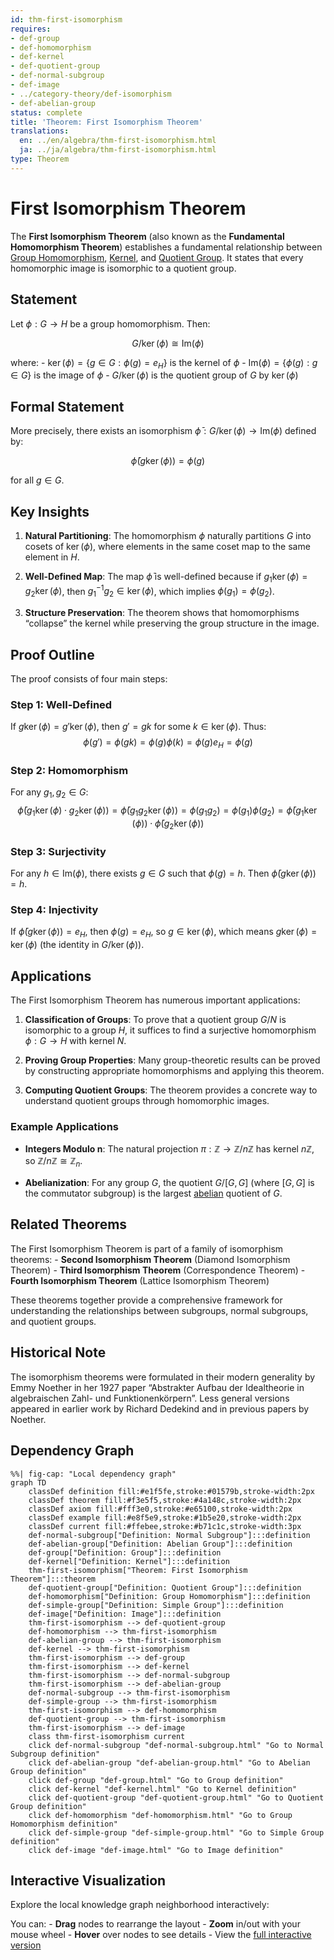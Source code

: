 ```yaml
---
id: thm-first-isomorphism
requires:
- def-group
- def-homomorphism
- def-kernel
- def-quotient-group
- def-normal-subgroup
- def-image
- ../category-theory/def-isomorphism
- def-abelian-group
status: complete
title: 'Theorem: First Isomorphism Theorem'
translations:
  en: ../en/algebra/thm-first-isomorphism.html
  ja: ../ja/algebra/thm-first-isomorphism.html
type: Theorem
---
```


# First Isomorphism Theorem {#thm-first-isomorphism}

The **First Isomorphism Theorem** (also known as the **Fundamental Homomorphism Theorem**) establishes a fundamental relationship between [Group Homomorphism](def-homomorphism.qmd), [Kernel](def-kernel.qmd), and [Quotient Group](def-quotient-group.qmd). It states that every homomorphic image is isomorphic to a quotient group.

## Statement

Let $\phi: G \to H$ be a group homomorphism. Then:

$$G/\ker(\phi) \cong \text{Im}(\phi)$$

where:
- $\ker(\phi) = \{g \in G : \phi(g) = e_H\}$ is the kernel of $\phi$
- $\text{Im}(\phi) = \{\phi(g) : g \in G\}$ is the image of $\phi$
- $G/\ker(\phi)$ is the quotient group of $G$ by $\ker(\phi)$

## Formal Statement

More precisely, there exists an isomorphism $\bar{\phi}: G/\ker(\phi) \to \text{Im}(\phi)$ defined by:

$$\bar{\phi}(g\ker(\phi)) = \phi(g)$$

for all $g \in G$.

## Key Insights

1. **Natural Partitioning**: The homomorphism $\phi$ naturally partitions $G$ into cosets of $\ker(\phi)$, where elements in the same coset map to the same element in $H$.

2. **Well-Defined Map**: The map $\bar{\phi}$ is well-defined because if $g_1\ker(\phi) = g_2\ker(\phi)$, then $g_1^{-1}g_2 \in \ker(\phi)$, which implies $\phi(g_1) = \phi(g_2)$.

3. **Structure Preservation**: The theorem shows that homomorphisms "collapse" the kernel while preserving the group structure in the image.

## Proof Outline

The proof consists of four main steps:

### Step 1: Well-Defined
If $g\ker(\phi) = g'\ker(\phi)$, then $g' = gk$ for some $k \in \ker(\phi)$. Thus:
$$\phi(g') = \phi(gk) = \phi(g)\phi(k) = \phi(g)e_H = \phi(g)$$

### Step 2: Homomorphism
For any $g_1, g_2 \in G$:
$$\bar{\phi}(g_1\ker(\phi) \cdot g_2\ker(\phi)) = \bar{\phi}(g_1g_2\ker(\phi)) = \phi(g_1g_2) = \phi(g_1)\phi(g_2) = \bar{\phi}(g_1\ker(\phi)) \cdot \bar{\phi}(g_2\ker(\phi))$$

### Step 3: Surjectivity
For any $h \in \text{Im}(\phi)$, there exists $g \in G$ such that $\phi(g) = h$. Then $\bar{\phi}(g\ker(\phi)) = h$.

### Step 4: Injectivity
If $\bar{\phi}(g\ker(\phi)) = e_H$, then $\phi(g) = e_H$, so $g \in \ker(\phi)$, which means $g\ker(\phi) = \ker(\phi)$ (the identity in $G/\ker(\phi)$).

## Applications

The First Isomorphism Theorem has numerous important applications:

1. **Classification of Groups**: To prove that a quotient group $G/N$ is isomorphic to a group $H$, it suffices to find a surjective homomorphism $\phi: G \to H$ with kernel $N$.

2. **Proving Group Properties**: Many group-theoretic results can be proved by constructing appropriate homomorphisms and applying this theorem.

3. **Computing Quotient Groups**: The theorem provides a concrete way to understand quotient groups through homomorphic images.

### Example Applications

- **Integers Modulo n**: The natural projection $\pi: \mathbb{Z} \to \mathbb{Z}/n\mathbb{Z}$ has kernel $n\mathbb{Z}$, so $\mathbb{Z}/n\mathbb{Z} \cong \mathbb{Z}_n$.

- **Abelianization**: For any group $G$, the quotient $G/[G,G]$ (where $[G,G]$ is the commutator subgroup) is the largest [abelian](def-abelian-group.qmd) quotient of $G$.

## Related Theorems

The First Isomorphism Theorem is part of a family of isomorphism theorems:
- **Second Isomorphism Theorem** (Diamond Isomorphism Theorem)
- **Third Isomorphism Theorem** (Correspondence Theorem)
- **Fourth Isomorphism Theorem** (Lattice Isomorphism Theorem)

These theorems together provide a comprehensive framework for understanding the relationships between subgroups, normal subgroups, and quotient groups.

## Historical Note

The isomorphism theorems were formulated in their modern generality by Emmy Noether in her 1927 paper "Abstrakter Aufbau der Idealtheorie in algebraischen Zahl- und Funktionenkörpern". Less general versions appeared in earlier work by Richard Dedekind and in previous papers by Noether.

## Dependency Graph

```mermaid
%%| fig-cap: "Local dependency graph"
graph TD
    classDef definition fill:#e1f5fe,stroke:#01579b,stroke-width:2px
    classDef theorem fill:#f3e5f5,stroke:#4a148c,stroke-width:2px
    classDef axiom fill:#fff3e0,stroke:#e65100,stroke-width:2px
    classDef example fill:#e8f5e9,stroke:#1b5e20,stroke-width:2px
    classDef current fill:#ffebee,stroke:#b71c1c,stroke-width:3px
    def-normal-subgroup["Definition: Normal Subgroup"]:::definition
    def-abelian-group["Definition: Abelian Group"]:::definition
    def-group["Definition: Group"]:::definition
    def-kernel["Definition: Kernel"]:::definition
    thm-first-isomorphism["Theorem: First Isomorphism Theorem"]:::theorem
    def-quotient-group["Definition: Quotient Group"]:::definition
    def-homomorphism["Definition: Group Homomorphism"]:::definition
    def-simple-group["Definition: Simple Group"]:::definition
    def-image["Definition: Image"]:::definition
    thm-first-isomorphism --> def-quotient-group
    def-homomorphism --> thm-first-isomorphism
    def-abelian-group --> thm-first-isomorphism
    def-kernel --> thm-first-isomorphism
    thm-first-isomorphism --> def-group
    thm-first-isomorphism --> def-kernel
    thm-first-isomorphism --> def-normal-subgroup
    thm-first-isomorphism --> def-abelian-group
    def-normal-subgroup --> thm-first-isomorphism
    def-simple-group --> thm-first-isomorphism
    thm-first-isomorphism --> def-homomorphism
    def-quotient-group --> thm-first-isomorphism
    thm-first-isomorphism --> def-image
    class thm-first-isomorphism current
    click def-normal-subgroup "def-normal-subgroup.html" "Go to Normal Subgroup definition"
    click def-abelian-group "def-abelian-group.html" "Go to Abelian Group definition"
    click def-group "def-group.html" "Go to Group definition"
    click def-kernel "def-kernel.html" "Go to Kernel definition"
    click def-quotient-group "def-quotient-group.html" "Go to Quotient Group definition"
    click def-homomorphism "def-homomorphism.html" "Go to Group Homomorphism definition"
    click def-simple-group "def-simple-group.html" "Go to Simple Group definition"
    click def-image "def-image.html" "Go to Image definition"
```

## Interactive Visualization

Explore the local knowledge graph neighborhood interactively:

::: {.graph-viz data-id="thm-first-isomorphism" data-width="700" data-height="500"}
:::

You can:
- **Drag** nodes to rearrange the layout
- **Zoom** in/out with your mouse wheel
- **Hover** over nodes to see details
- View the [full interactive version](../../output/interactive/thm-first-isomorphism.html){target="_blank"}
